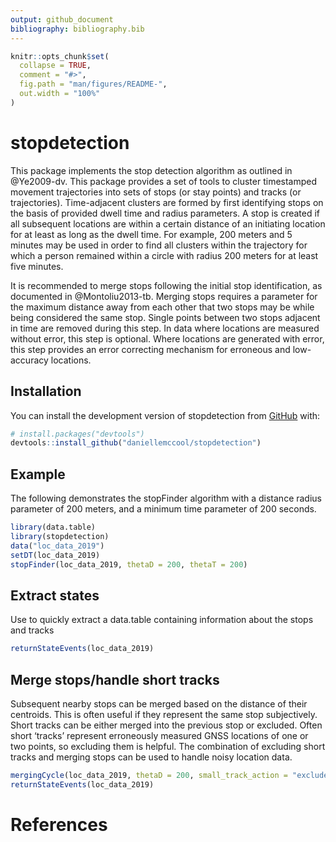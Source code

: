```yaml
---
output: github_document
bibliography: bibliography.bib
---
```


<!-- README.md is generated from README.Rmd. Please edit that file -->

```r
knitr::opts_chunk$set(
  collapse = TRUE,
  comment = "#>",
  fig.path = "man/figures/README-",
  out.width = "100%"
)
```

# stopdetection

<!-- badges: start -->
<!-- badges: end -->

This package implements the stop detection algorithm as outlined in @Ye2009-dv. This package provides a set of tools to cluster timestamped movement trajectories into sets of stops (or stay points) and tracks (or trajectories). Time-adjacent clusters are formed by first identifying stops on the basis of provided dwell time and radius parameters. A stop is created if all subsequent locations are within a certain distance of an initiating location for at least as long as the dwell time. For example, 200 meters and 5 minutes may be used in order to find all clusters within the trajectory for which a person remained within a circle with radius 200 meters for at least five minutes.

It is recommended to merge stops following the initial stop identification, as documented in @Montoliu2013-tb. Merging stops requires a parameter for the maximum distance away from each other that two stops may be while being considered the same stop. Single points between two stops adjacent in time are removed during this step. In data where locations are measured without error, this step is optional. Where locations are generated with error, this step provides an error correcting mechanism for erroneous and low-accuracy locations.

## Installation

You can install the development version of stopdetection from [GitHub](https://github.com/) with:

``` r
# install.packages("devtools")
devtools::install_github("daniellemccool/stopdetection")
```

## Example

The following demonstrates the stopFinder algorithm with a distance radius parameter of 200 meters, and a minimum time parameter of 200 seconds.


```r
library(data.table)
library(stopdetection)
data("loc_data_2019")
setDT(loc_data_2019)
stopFinder(loc_data_2019, thetaD = 200, thetaT = 200)
```
## Extract states

Use \code{returnStateEvents} to quickly extract a data.table containing information about the stops and tracks

```r
returnStateEvents(loc_data_2019)
```

## Merge stops/handle short tracks

Subsequent nearby stops can be merged based on the distance of their centroids. This is often useful if they represent the same stop subjectively. Short tracks can be either merged into the previous stop or excluded. Often short 'tracks' represent erroneously measured GNSS locations of one or two points, so excluding them is helpful. The combination of excluding short tracks and merging stops can be used to handle noisy location data.

```r
mergingCycle(loc_data_2019, thetaD = 200, small_track_action = "exclude", max_locs = Inf, max_dist = 200)
returnStateEvents(loc_data_2019)
```

# References
